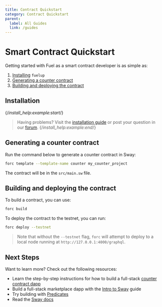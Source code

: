 ```yaml
---
title: Contract Quickstart
category: Contract Quickstart
parent:
  label: All Guides
  link: /guides
---
```


# Smart Contract Quickstart

Getting started with Fuel as a smart contract developer is as simple as:

1. [Installing](#installation) `fuelup`
2. [Generating a counter contract](#generating-a-counter-contract)
3. [Building and deploying the contract](#building-and-deploying-the-contract)

## Installation

<TextImport
  file="../installation/index.mdx"
  comment="install_fuelup"
  commentType="{/*"
/>

<CodeImport
  file="../installation/index.mdx"
  comment="install_fuelup_command"
  commentType="{/*"
  lang="sh"
  trim="true"
/>

{/*install_help:example:start*/}
> Having problems? Visit the [installation guide](/guides/installation) or post your question in our [forum](https://forum.fuel.network/).
{/*install_help:example:end*/}

<TextImport
  file="../installation/index.mdx"
  comment="install_VSCode_extensions"
  commentType="{/*"
/>


## Generating a counter contract

Run the command below to generate a counter contract in Sway:

```sh
forc template --template-name counter my_counter_project
```

The contract will be in the `src/main.sw` file.

<TextImport
  file="../counter-dapp/building-a-smart-contract.mdx"
  comment="forc_new"
  commentType="{/*"
/>

## Building and deploying the contract

To build a contract, you can use:

```sh
forc build
```

To deploy the contract to the testnet, you can run:

```sh
forc deploy --testnet
```

> Note that without the `--testnet` flag, `forc` will attempt to deploy to a local node running at `http://127.0.0.1:4000/graphql`.

<TextImport
  file="../counter-dapp/building-a-smart-contract.mdx"
  comment="forc_wallet"
  commentType="{/*"
/>

## Next Steps

Want to learn more? Check out the following resources:

- Learn the step-by-step instructions for how to build a full-stack [counter contract dapp](/guides/counter-dapp)
- Build a full-stack marketplace dapp with the [Intro to Sway](/guides/intro-to-sway) guide
- Try building with [Predicates](/guides/intro-to-predicates)
- Read the [Sway docs](/docs/sway)
